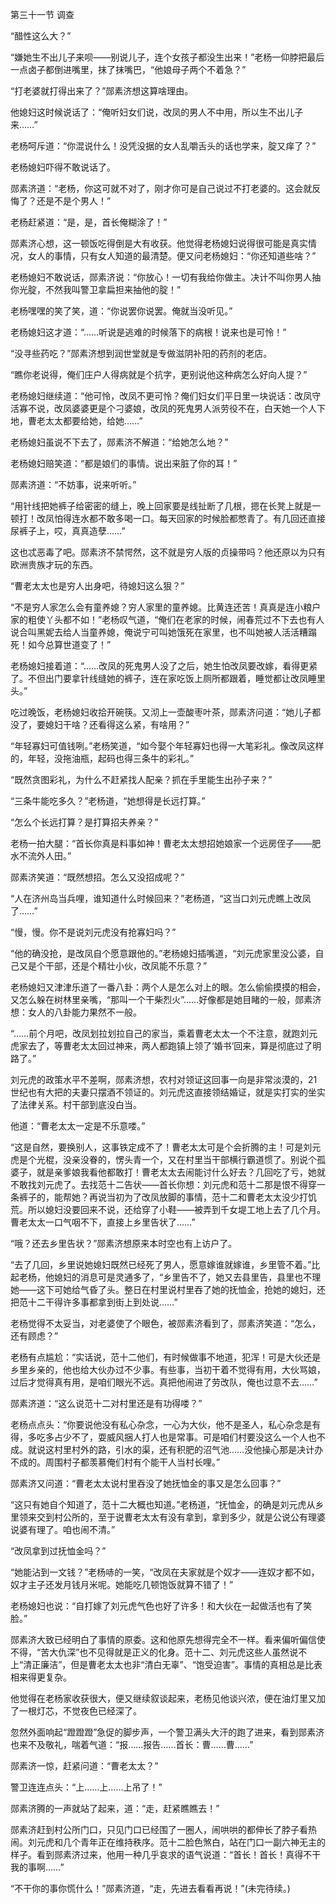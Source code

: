 

第三十一节 调查

“醋性这么大？”

“嫌她生不出儿子来呗――别说儿子，连个女孩子都没生出来！”老杨一仰脖把最后一点卤子都倒进嘴里，抹了抹嘴巴，“他娘母子两个不着急？”

“打老婆就打得出来了？”郧素济想这算啥理由。

他媳妇这时候说话了：“俺听妇女们说，改凤的男人不中用，所以生不出儿子来……”

老杨呵斥道：“你混说什么！没凭没据的女人乱嚼舌头的话也学来，腚又痒了？”

老杨媳妇吓得不敢说话了。

郧素济道：“老杨，你这可就不对了，刚才你可是自己说过不打老婆的。这会就反悔了？还是不是个男人！”

老杨赶紧道：“是，是，首长俺糊涂了！”

郧素济心想，这一顿饭吃得倒是大有收获。他觉得老杨媳妇说得很可能是真实情况，女人的事情，只有女人知道的最清楚。便又问老杨媳妇：“你还知道些啥？”

老杨媳妇不敢说话，郧素济说：“你放心！一切有我给你做主。决计不叫你男人抽你光腚，不然我叫警卫拿扁担来抽他的腚！”

老杨嘿嘿的笑了笑，道：“你说罢你说罢。俺就当没听见。”

老杨媳妇这才道：“……听说是逃难的时候落下的病根！说来也是可怜！”

“没寻些药吃？”郧素济想到润世堂就是专做滋阴补阳的药剂的老店。

“瞧你老说得，俺们庄户人得病就是个抗字，更别说他这种病怎么好向人提？”

老杨媳妇继续道：“他可怜，改凤不更可怜？俺们妇女们平日里一块说话：改凤守活寡不说，改凤婆婆更是个刁婆娘，改凤的死鬼男人派劳役不在，白天她一个人下地，曹老太太都要给她，给她……”

老杨媳妇虽说不下去了，郧素济不解道：“给她怎么地？”

老杨媳妇赔笑道：“都是娘们的事情。说出来脏了你的耳！”

郧素济道：“不妨事，说来听听。”

“用针线把她裤子给密密的缝上，晚上回家要是线扯断了几根，摁在长凳上就是一顿打！改凤怕得连水都不敢多喝一口。每天回家的时候脸都憋青了。有几回还直接尿裤子上，哎，真真造孽……”

这也忒恶毒了吧。郧素济不禁愕然，这不就是穷人版的贞操带吗？他还原以为只有欧洲贵族才玩的东西。

“曹老太太也是穷人出身吧，待媳妇这么狠？”

“不是穷人家怎么会有童养媳？穷人家里的童养媳。比黄连还苦！真真是连小粮户家的粗使丫头都不如！”老杨叹气道，“俺们在老家的时候，闹春荒过不下去也有人说合叫黑妮去给人当童养媳，俺说宁可叫她饿死在家里，也不叫她被人活活糟蹋死！如今总算世道变了！”

老杨媳妇接着道：“……改凤的死鬼男人没了之后，她生怕改凤要改嫁，看得更紧了。不但出门要拿针线缝她的裤子，连在家吃饭上厕所都跟着，睡觉都让改凤睡里头。”

吃过晚饭，老杨媳妇收拾开碗筷。又沏上一壶酸枣叶茶，郧素济问道：“她儿子都没了，要媳妇干啥？还看得这么紧，有啥用？”

“年轻寡妇可值钱咧。”老杨笑道，“如今娶个年轻寡妇也得一大笔彩礼。像改凤这样的，年轻，没拖油瓶，起码也得三条牛的彩礼。”

“既然贪图彩礼，为什么不赶紧找人配亲？抓在手里能生出孙子来？”

“三条牛能吃多久？”老杨道，“她想得是长远打算。”

“怎么个长远打算？是打算招夫养亲？”

老杨一拍大腿：“首长你真是料事如神！曹老太太想招她娘家一个远房侄子――肥水不流外人田。”

郧素济笑道：“既然想招。怎么又没招成呢？”

“人在济州岛当兵哩，谁知道什么时候回来？”老杨道，“这当口刘元虎瞧上改凤了……”

“慢，慢。你不是说刘元虎没有抢寡妇吗？”

“他的确没抢，是改凤自个愿意跟他的。”老杨媳妇插嘴道，“刘元虎家里没公婆，自己又是个干部，还是个精壮小伙，改凤能不乐意？”

老杨媳妇又津津乐道了一番八卦：两个人是怎么对上的眼。怎么偷偷摸摸的相会，又怎么躲在树林里亲嘴，“那叫一个干柴烈火”……好像都是她目睹的一般，郧素济想：女人的八卦能力果然不一般。

“……前个月吧，改凤划拉划拉自己的家当，乘着曹老太太一个不注意，就跑刘元虎家去了，等曹老太太回过神来，两人都跑镇上领了‘婚书’回来，算是彻底过了明路了。”

刘元虎的政策水平不差啊，郧素济想，农村对领证这回事一向是非常淡漠的，21世纪也有大把的夫妻只摆酒不领证的。刘元虎这直接领结婚证，就是实打实的坐实了法律关系。村干部到底没白当。

他道：“曹老太太一定是不乐意喽。”

“这是自然，要换别人，这事铁定成不了！曹老太太可是个会折腾的主！可是刘元虎是个光棍，没亲没眷的，愣头青一个，又在村里当干部横行霸道惯了。别说个孤婆子，就是亲爹娘我看他都敢打！曹老太太去闹能讨什么好去？几回吃了亏，她就不敢找刘元虎了。去找范十二告状――首长你想：刘元虎和范十二那是恨不得穿一条裤子的，能帮她？再说当初为了改凤放脚的事情，范十二和曹老太太没少打饥荒。所以媳妇没要回来不说，还给穿了小鞋――被弄到千女堤工地上去了几个月。曹老太太一口气咽不下，直接上乡里告状了……”

“哦？还去乡里告状？”郧素济想原来本时空也有上访户了。

“去了几回，乡里说她媳妇既然已经死了男人，愿意嫁谁就嫁谁，乡里管不着。”比起老杨，他媳妇的消息可是灵通多了，“乡里告不了，她又去县里告，县里也不理她――这下可她给气昏了头。整日在村里说村里吞了她的抚恤金，抢她的媳妇，还把范十二干得许多事都拿到街上到处说……”

老杨觉得不太妥当，对老婆使了个眼色，被郧素济看到了，郧素济笑道：“怎么，还有顾虑？”

老杨有点尴尬：“实话说，范十二他们，有时候做事不地道，犯浑！可是大伙还是乡里乡亲的，他也给大伙办过不少事。有些事，当初干着不觉得有用，大伙骂娘，过后才觉得真有用，是咱们眼光不远。真把他闹进了劳改队，俺也过意不去……”

郧素济道：“这么说范十二对村里还是有功得喽？”

老杨点点头：“你要说他没有私心杂念，一心为大伙，他不是圣人，私心杂念是有得，多吃多占少不了，耍威风捆人打人也是常事。可是咱们村要没这么一个人也不成。就说这村里村外的路，引水的渠，还有积肥的沼气池……没他操心那是决计办不成的。周围村子都羡慕俺们村有个能干人当村长哩。”

郧素济又问道：“曹老太太说村里吞没了她抚恤金的事又是怎么回事？”

“这只有她自个知道了，范十二大概也知道。”老杨道，“抚恤金，的确是刘元虎从乡里领来交到村公所的，至于说曹老太太有没有拿到，拿到多少，就是公说公有理婆说婆有理了。咱也闹不清。”

“改凤拿到过抚恤金吗？”

“她能沾到一文钱？”老杨哧的一笑，“改凤在夫家就是个奴才――连奴才都不如，奴才主子还发月钱月米呢。她能吃几顿饱饭就算不错了！”

老杨媳妇也说：“自打嫁了刘元虎气色也好了许多！和大伙在一起做活也有了笑脸。”

郧素济大致已经明白了事情的原委。这和他原先想得完全不一样。看来偏听偏信使不得，“苦大仇深”也不见得就是正义的化身。范十二、刘元虎这些人虽然说不上“清正廉洁”，但是曹老太太也非“清白无辜”、“饱受迫害”。事情的真相总是比表相来得更复杂。

他觉得在老杨家收获很大，便又继续叙谈起来，老杨见他谈兴浓，便在油灯里又加了一根灯芯，不觉夜色已经深了。

忽然外面响起“蹬蹬蹬”急促的脚步声，一个警卫满头大汗的跑了进来，看到郧素济也来不及敬礼，喘着气道：“报……报告……首长：曹……曹……”

郧素济一惊，赶紧问道：“曹老太太？”

警卫连连点头：“上……上……上吊了！”

郧素济腾的一声就站了起来，道：“走，赶紧瞧瞧去！”

郧素济赶到村公所门口，只见门口已经围了一圈人，闹哄哄的都伸长了脖子看热闹。刘元虎和几个青年正在维持秩序。范十二脸色煞白，站在门口一副六神无主的样子。看到郧素济过来，他用一种几乎哀求的语气说道：“首长！首长！真得不干我的事啊……”

“不干你的事你慌什么！”郧素济道，“走，先进去看看再说！”(未完待续。)

